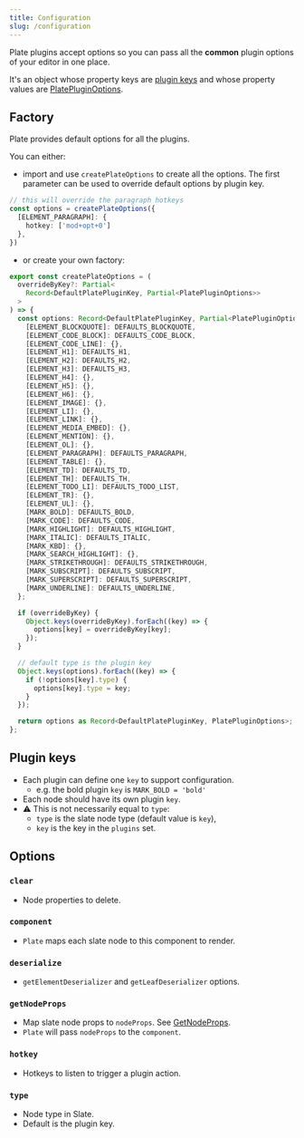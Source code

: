 ```yaml
---
title: Configuration
slug: /configuration
---
```


Plate plugins accept options so you can pass all
the **common** plugin options of your editor in one place.

It's an object whose property keys are [plugin keys](#plugin-keys) and whose property values are [PlatePluginOptions](https://plate-api.udecode.io/interfaces/platepluginoptions.html).

## Factory

Plate provides default options for all the plugins.

You can either:

- import and use `createPlateOptions` to create all the options.
The first parameter can be used to override default options by plugin key.

```ts
// this will override the paragraph hotkeys
const options = createPlateOptions({
  [ELEMENT_PARAGRAPH]: {
    hotkey: ['mod+opt+0']
  },
})
```

- or create your own factory:

```ts
export const createPlateOptions = (
  overrideByKey?: Partial<
    Record<DefaultPlatePluginKey, Partial<PlatePluginOptions>>
  >
) => {
  const options: Record<DefaultPlatePluginKey, Partial<PlatePluginOptions>> = {
    [ELEMENT_BLOCKQUOTE]: DEFAULTS_BLOCKQUOTE,
    [ELEMENT_CODE_BLOCK]: DEFAULTS_CODE_BLOCK,
    [ELEMENT_CODE_LINE]: {},
    [ELEMENT_H1]: DEFAULTS_H1,
    [ELEMENT_H2]: DEFAULTS_H2,
    [ELEMENT_H3]: DEFAULTS_H3,
    [ELEMENT_H4]: {},
    [ELEMENT_H5]: {},
    [ELEMENT_H6]: {},
    [ELEMENT_IMAGE]: {},
    [ELEMENT_LI]: {},
    [ELEMENT_LINK]: {},
    [ELEMENT_MEDIA_EMBED]: {},
    [ELEMENT_MENTION]: {},
    [ELEMENT_OL]: {},
    [ELEMENT_PARAGRAPH]: DEFAULTS_PARAGRAPH,
    [ELEMENT_TABLE]: {},
    [ELEMENT_TD]: DEFAULTS_TD,
    [ELEMENT_TH]: DEFAULTS_TH,
    [ELEMENT_TODO_LI]: DEFAULTS_TODO_LIST,
    [ELEMENT_TR]: {},
    [ELEMENT_UL]: {},
    [MARK_BOLD]: DEFAULTS_BOLD,
    [MARK_CODE]: DEFAULTS_CODE,
    [MARK_HIGHLIGHT]: DEFAULTS_HIGHLIGHT,
    [MARK_ITALIC]: DEFAULTS_ITALIC,
    [MARK_KBD]: {},
    [MARK_SEARCH_HIGHLIGHT]: {},
    [MARK_STRIKETHROUGH]: DEFAULTS_STRIKETHROUGH,
    [MARK_SUBSCRIPT]: DEFAULTS_SUBSCRIPT,
    [MARK_SUPERSCRIPT]: DEFAULTS_SUPERSCRIPT,
    [MARK_UNDERLINE]: DEFAULTS_UNDERLINE,
  };

  if (overrideByKey) {
    Object.keys(overrideByKey).forEach((key) => {
      options[key] = overrideByKey[key];
    });
  }

  // default type is the plugin key
  Object.keys(options).forEach((key) => {
    if (!options[key].type) {
      options[key].type = key;
    }
  });

  return options as Record<DefaultPlatePluginKey, PlatePluginOptions>;
};
```

## Plugin keys

- Each plugin can define one `key` to support configuration.
  - e.g. the bold plugin `key` is `MARK_BOLD = 'bold'`
- Each node should have its own plugin `key`.
- ⚠️ This is not necessarily equal to `type`:
  - `type` is the slate node type (default value is `key`),
  - `key` is the key in the `plugins` set.

## Options

### `clear`

- Node properties to delete.

### `component`

- `Plate` maps each slate node to this component to render.

### `deserialize`

- `getElementDeserializer` and `getLeafDeserializer` options.

### `getNodeProps`

- Map slate node props to `nodeProps`. See [GetNodeProps](https://plate-api.udecode.io/globals.html#getnodeprops).
- `Plate` will pass `nodeProps` to the `component`.

### `hotkey`

- Hotkeys to listen to trigger a plugin action.

### `type`

- Node type in Slate.
- Default is the plugin key.
